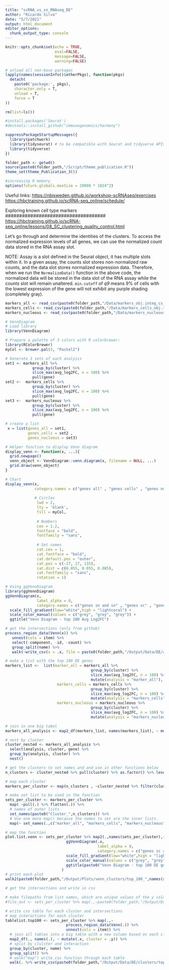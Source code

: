 ```yaml
---
title: "scRNA_vs_sn_RNAseq_DE"
author: "Ricardo Silva"
date: "5/7/2021"
output: html_document
editor_options: 
  chunk_output_type: console
---
```


```r
knitr::opts_chunk$set(echo = TRUE,
                      eval=FALSE, 
                      message=FALSE, 
                      warning=FALSE)
```

```r
# unload all non-base packages
lapply(names(sessionInfo()$otherPkgs), function(pkgs)
  detach(
    paste0('package:', pkgs),
    character.only = T,
    unload = T,
    force = T
))

rm(list=ls())
```

```r
#install.packages('Seurat')
#devtools::install_github("immunogenomics/harmony")
```

```r
suppressPackageStartupMessages({
  library(patchwork)
  library(tidyseurat) # to be compatible with Seurat and tidyverse APIs
  library(tidyverse)
})

```

```r
folder_path <- getwd()
source(paste0(folder_path,"/Script/theme_publication.R"))
theme_set(theme_Publication_3())

```

```r
#increasing R memory
options(future.globals.maxSize = 20000 * 1024^2)
```

Useful links:
<https://nbisweden.github.io/workshop-scRNAseq/exercises>
<https://hbctraining.github.io/scRNA-seq_online/schedule/>

###################################
Exploring known cell type markers
####################################
<https://hbctraining.github.io/scRNA-seq_online/lessons/08_SC_clustering_quality_control.html>

Let’s go through and determine the identities of the clusters. To access the normalized expression levels of all genes, we can use the normalized count data stored in the RNA assay slot.

NOTE: Assay is a slot defined in the Seurat object, it has multiple slots within it. In a given assay, the counts slot stores non-normalized raw counts, and the data slot stores normalized expression data. Therefore, when we run the `NormalizeData()` function in the above code, the normalized data will be stored in the data slot of the RNA assay while the counts slot will remain unaltered. `min.cutoff` of *q9* means 9% of cells with the lowest expression of the gene will not exhibit any purple shading (completely gray).

```r
markers_all <- read_csv(paste0(folder_path,"/Data/markers_obj.integ_cs_vs_nc_res0.7.csv"))
markers_cells <- read_csv(paste0(folder_path,"/Data/markers_cells_obj.integ_cs_vs_nc_res0.7.csv"))
markers_nucleous <- read_csv(paste0(folder_path,"/Data/markers_nucleous_obj.integ_cs_vs_nc_res0.7.csv"))
```

```r
# VennDiagram
# Load library
library(VennDiagram)

# Prepare a palette of 3 colors with R colorbrewer:
library(RColorBrewer)
myCol <- brewer.pal(3, "Pastel2")

# Generate 3 sets of each analysis
set1 <- markers_all %>% 
            group_by(cluster) %>% 
            slice_max(avg_log2FC, n = 100) %>% 
            pull(gene)
set2 <-  markers_cells %>% 
            group_by(cluster) %>% 
            slice_max(avg_log2FC, n = 100) %>% 
            pull(gene)
set3 <-  markers_nucleous %>% 
            group_by(cluster) %>% 
            slice_max(avg_log2FC, n = 100) %>% 
            pull(gene)

# create a list
 x = list(genes_all = set1,
          genes_cells = set2 , 
          genes_nucleous = set3)

# Helper function to display Venn diagram
display_venn <- function(x, ...){
  grid.newpage()
  venn_object <- VennDiagram::venn.diagram(x, filename = NULL, ...)
  grid.draw(venn_object)
}

# Chart
display_venn(x,
             category.names = c("genes all" , "genes cells" , "genes nucleous"),
             
             # Circles
              lwd = 2,
              lty = 'blank',
              fill = myCol,
             
              # Numbers
              cex = 1.2,
              fontface = "bold",
              fontfamily = "sans",
              
              # Set names
              cat.cex = 1,
              cat.fontface = "bold",
              cat.default.pos = "outer",
              cat.pos = c(-27, 27, 135),
              cat.dist = c(0.055, 0.055, 0.085),
              cat.fontfamily = "sans",
              rotation = 1)

# Using ggVennDiagram
library(ggVennDiagram)
ggVennDiagram(x, 
              label_alpha = 0,
              category.names = c("genes sn and sn" , "genes sc" , "genes sn")) +
  scale_fill_gradient(low="white",high = "lightcoral") +
  scale_color_manual(values = c("grey", "grey", "grey")) +
  ggtitle("Venn Diagram - top 100 Avg Log2FC")

# get the intersections (only from github)
process_region_data(Venn(x)) %>% 
   unnest(cols = item) %>%
   select(-component, -id, -count) %>% 
   group_split(name) %>%
   walk(~write_csv(x = .x, file = paste0(folder_path,"/Output/Data/DE/all/top_100_",unique(.x$name), ".csv")))

```

```r
# make a list with the top 100 DE genes
markers_list <-  list(marker_all = markers_all %>% 
                                      group_by(cluster) %>% 
                                      slice_max(avg_log2FC, n = 100) %>% 
                                      mutate(analysis = "marker_all"),
                       markers_cells = markers_cells %>% 
                                      group_by(cluster) %>% 
                                      slice_max(avg_log2FC, n = 100) %>%
                                      mutate(analysis = "markers_cells"),
                       markers_nucleous = markers_nucleous %>% 
                                      group_by(cluster) %>% 
                                      slice_max(avg_log2FC, n = 100) %>%
                                      mutate(analysis = "markers_nucleous"))

# join in one big tabel
markers_all_analysis <- map2_df(markers_list, names(markers_list), ~ mutate(.x, analysis = .y)) 

# nest by cluster
cluster_nested <- markers_all_analysis %>% 
  select(analysis, cluster, gene) %>%
  group_by(analysis, cluster) %>% 
  nest() 

# get the clusters to set names and and use in other functions below
n_clusters <- cluster_nested %>% pull(cluster) %>% as.factor() %>% levels()

# map each cluster
markers_per_cluster <- map(n_clusters , ~cluster_nested %>% filter(cluster == .x)) 

# make set list to be used in the function
sets_per_cluster <- markers_per_cluster %>% 
  map( ~pull(.) %>% flatten(.)) %>% 
  # names of outer lists
  set_names(paste0("Cluster_",n_clusters)) %>%
  # Use one more map() because the names to set are the inner lists.
  map(~ set_names(.,c("marker_all", "markers_cells", "markers_nucleous")))

# map the function
plot.list.venn <- sets_per_cluster %>% map2(.,names(sets_per_cluster),~
                           ggVennDiagram(.x,
                                         label_alpha = 0,
                                         category.names = c("genes sc and sn" , "genes sc" , "genes sn")) +
                           scale_fill_gradient(low="white",high = "lightcoral") +
                           scale_color_manual(values = c("grey", "grey", "grey")) +
                           ggtitle(paste0("Venn Diagram - top 100 DE genes in ",.y))
                         )
# print each plot
walk2(paste0(folder_path,"/Output/Plots/venn_clusters/top_100_",names(sets_per_cluster),".tiff"), plot.list.venn, ggsave)

# get the intersections and write in csv

# make filepaths from list names, which are unique values of the y column
#file_out <- sets_per_cluster %>% map(.,~paste0(folder_path,"/Output/Data/DE/clusters/top_100_",names(sets_per_cluster),"_",names(.),".csv"))

# write csv table for each cluster and intersections
# map interactions for each cluster
tablelist.top100 <- sets_per_cluster %>% map(.,~
                           process_region_data(Venn(.)) %>%
                           unnest(cols = item)) %>%
  # join all tables into a big table with a new column based on each cluster 
  map2_df(., names(.), ~ mutate(.x, cluster = .y)) %>%
  # split by clulster and interaction
  group_by(cluster, name) %>% 
  group_split() %>%
  # walk("map") write_csv function through each table
  walk(. %>% write_csv(paste0(folder_path,"/Output/Data/DE/clusters/top_100_",unique(.$cluster),"_",unique(.$name),".csv")))

```

